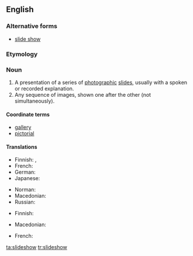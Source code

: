 ==English==

===Alternative forms===
* [[slide show]]

===Etymology===
{{compound|slide|show|lang=en}}

===Noun===
{{wikipedia}}
{{en-noun}}

# A presentation of a series of [[photographic]] [[slide]]s, usually with a spoken or recorded explanation.
# Any sequence of images, shown one after the other (not simultaneously).

====Coordinate terms====
* [[gallery]]
* [[pictorial]]

====Translations====
{{trans-top|presentation}}
* Finnish: {{t|fi|diaesitys}}, {{t|fi|diasarja}}
* French: {{t+|fr|diaporama|m}}
* German: {{t|de|Tonbildschau|f}}
* Japanese: {{t|ja|スライドショー|tr=suraido shō|sc=Jpan}}
{{trans-mid}}
* Norman: {{t|nrf|mouontréthie au projecteux|f}}
* Macedonian: {{t|mk|сликоред|m|tr=slíkored|sc=Cyrl}}
* Russian: {{t+|ru|слайд-шо́у|n}}
{{trans-bottom}}

{{trans-top|sequence of images}}
* Finnish: {{t|fi|kuvasarja}}
{{trans-mid}}
* Macedonian: {{t|mk|сликоред|m|tr=slíkored|sc=Cyrl}}
{{trans-bottom}}

{{checktrans-top}}
* French: {{t+check|fr|diaporama}}
{{trans-mid}}
{{trans-bottom}}

[[ta:slideshow]]
[[tr:slideshow]]